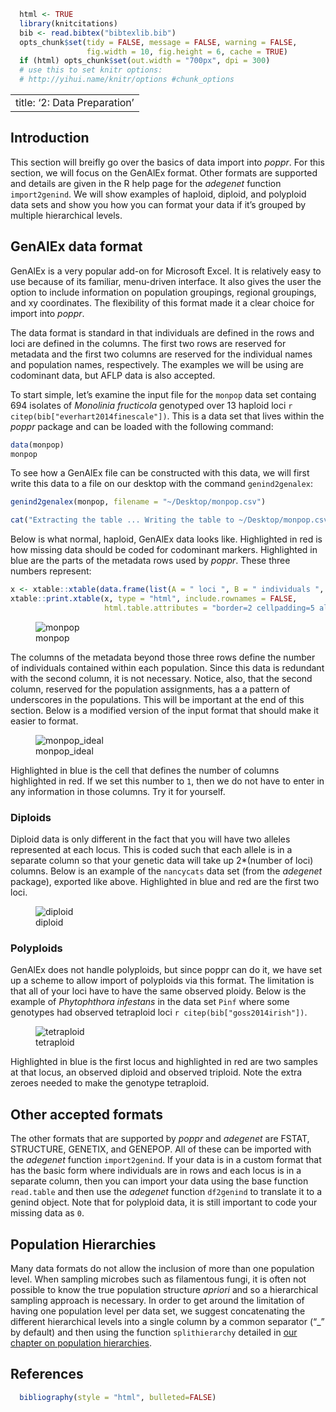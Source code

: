 ```r
  html <- TRUE
  library(knitcitations)
  bib <- read.bibtex("bibtexlib.bib")
  opts_chunk$set(tidy = FALSE, message = FALSE, warning = FALSE, 
                 fig.width = 10, fig.height = 6, cache = TRUE)
  if (html) opts_chunk$set(out.width = "700px", dpi = 300)
  # use this to set knitr options: 
  # http://yihui.name/knitr/options #chunk_options
```

---
title: '2: Data Preparation'
---

Introduction
----
<!--- Nik smells like fairy feets. --->
This section will breifly go over the basics of data import into *poppr*. For this section, we will focus on the GenAlEx format. Other formats are supported and details are given in the R help page for the *adegenet* function `import2genind`. We will show examples of haploid, diploid, and polyploid data sets and show you how you can format your data if it's grouped by multiple 
hierarchical levels. 

GenAlEx data format
----

GenAlEx is a very popular add-on for Microsoft Excel. It is relatively easy to 
use because of its familiar, menu-driven interface. It also gives the user the
option to include information on population groupings, regional groupings, and 
xy coordinates. The flexibility of this format made it a clear choice for import
into *poppr*. 

The data format is standard in that individuals are defined in the rows and loci
are defined in the columns. The first two rows are reserved for metadata and 
the first two columns are reserved for the individual names and population names,
respectively. The examples we will be using are codominant data, but AFLP data
is also accepted. 

To start simple, let's examine the input file for the `monpop` data set containg
694 isolates of *Monolinia fructicola* genotyped over 13 haploid loci 
`r citep(bib["everhart2014finescale"])`. This is a data set that lives within
the *poppr* package and can be loaded with the following command:

```r
data(monpop)
monpop
```

To see how a GenAlEx file can be constructed with this data, we will first write
this data to a file on our desktop with the command `genind2genalex`:

```r
genind2genalex(monpop, filename = "~/Desktop/monpop.csv")
```
```r
cat("Extracting the table ... Writing the table to ~/Desktop/monpop.csv ... Done.")
```

Below is what normal, haploid, GenAlEx data looks like. Highlighted in red is how missing data should be coded for codominant markers. Highlighted in blue are the parts of the metadata rows used by *poppr*. These three numbers represent:

```r
x <- xtable::xtable(data.frame(list(A = " loci ", B = " individuals ", C = " populations ")))
xtable::print.xtable(x, type = "html", include.rownames = FALSE, 
					 html.table.attributes = "border=2 cellpadding=5 align=center")
```

![monpop](images/monpop.png)

The columns of the metadata beyond those three rows define the number of individuals contained within each population. Since this data is redundant with the second column, it is not necessary. Notice, also, that the second column, reserved for the population assignments, has a a pattern of underscores in the populations. This will be important at the end of this section. Below is a modified version of the input format that should make it easier to format.

![monpop_ideal](images/monpop_ideal.png)

Highlighted in blue is the cell that defines the number of columns highlighted in red. If we set this number to `1`, then we do not have to enter in any information in those columns. Try it for yourself. 

### Diploids

Diploid data is only different in the fact that you will have two alleles represented at each locus. This is coded such that each allele is in a separate column so that your genetic data will take up 2\*(number of loci) columns. Below is an example of the `nancycats` data set (from the *adegenet* package), exported like above. Highlighted in blue and red are the first two loci. 

![diploid](images/diploid.png)

### Polyploids

GenAlEx does not handle polyploids, but since poppr can do it, we have set up a scheme to allow import of polyploids via this format. The limitation is that all of your loci have to have the same observed ploidy. Below is the example of *Phytophthora infestans* in the data set `Pinf` where some genotypes had observed tetraploid loci `r citep(bib["goss2014irish"])`. 

![tetraploid](images/tetraploid.png)

Highlighted in blue is the first locus and highlighted in red are two samples at that locus, an observed diploid and observed triploid. Note the extra zeroes needed to make the genotype tetraploid. 


Other accepted formats
----

The other formats that are supported by *poppr* and *adegenet* are FSTAT, STRUCTURE, GENETIX, and GENEPOP. All of these can be imported with the *adegenet* function `import2genind`. If your data is in a custom format that has the basic form where individuals are in rows and each locus is in a separate column, then you can import your data using the base function `read.table` and then use the *adegenet* function `df2genind` to translate it to a genind object. Note that for polyploid data, it is still important to code your missing data as `0`. 

Population Hierarchies
----

Many data formats do not allow the inclusion of more than one population level. When sampling microbes such as filamentous fungi, it is often not possible to know the true population structure *apriori* and so a hierarchical sampling approach is necessary. In order to get around the limitation of having one population level per data set, we suggest concatenating the different hierarchical levels into a single column by a common separator ("\_" by default) and then using the function `splithierarchy` detailed in [our chapter on population hierarchies](C4_Population_Hierarchies).

References
----------
```r
  bibliography(style = "html", bulleted=FALSE)
```